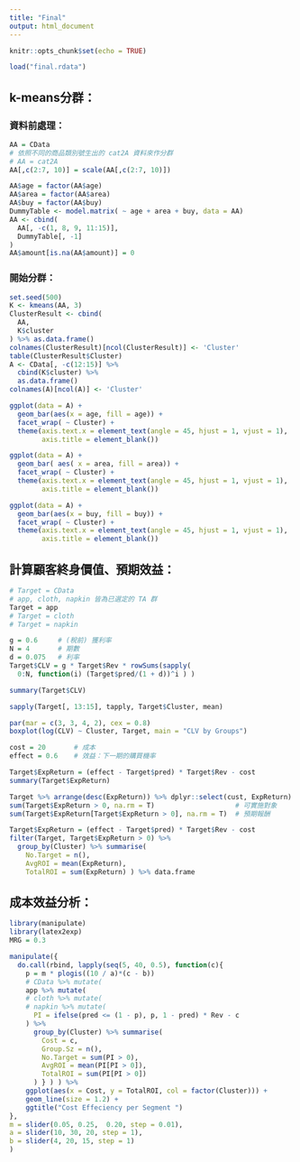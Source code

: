 ```yaml
---
title: "Final"
output: html_document
---
```


```r
knitr::opts_chunk$set(echo = TRUE)
```

```r
load("final.rdata")
```

## k-means分群：
### 資料前處理：
```r
AA = CData
# 依照不同的商品類別號生出的 cat2A 資料來作分群
# AA = cat2A
AA[,c(2:7, 10)] = scale(AA[,c(2:7, 10)])

AA$age = factor(AA$age)
AA$area = factor(AA$area)
AA$buy = factor(AA$buy)
DummyTable <- model.matrix( ~ age + area + buy, data = AA)
AA <- cbind(
  AA[, -c(1, 8, 9, 11:15)],
  DummyTable[, -1]
)
AA$amount[is.na(AA$amount)] = 0
```

### 開始分群：
```r
set.seed(500)
K <- kmeans(AA, 3)
ClusterResult <- cbind(
  AA,
  K$cluster
) %>% as.data.frame()
colnames(ClusterResult)[ncol(ClusterResult)] <- 'Cluster'
table(ClusterResult$Cluster)
A <- CData[, -c(12:15)] %>%
  cbind(K$cluster) %>%
  as.data.frame()
colnames(A)[ncol(A)] <- 'Cluster'

ggplot(data = A) +
  geom_bar(aes(x = age, fill = age)) +
  facet_wrap( ~ Cluster) +
  theme(axis.text.x = element_text(angle = 45, hjust = 1, vjust = 1),
        axis.title = element_blank())

ggplot(data = A) +
  geom_bar( aes( x = area, fill = area)) +
  facet_wrap( ~ Cluster) +
  theme(axis.text.x = element_text(angle = 45, hjust = 1, vjust = 1),
        axis.title = element_blank())

ggplot(data = A) +
  geom_bar(aes(x = buy, fill = buy)) +
  facet_wrap( ~ Cluster) +
  theme(axis.text.x = element_text(angle = 45, hjust = 1, vjust = 1),
        axis.title = element_blank())
```

## 計算顧客終身價值、預期效益：
```r
# Target = CData
# app, cloth, napkin 皆為已選定的 TA 群
Target = app
# Target = cloth
# Target = napkin

g = 0.6     # (稅前) 獲利率
N = 4       # 期數
d = 0.075   # 利率
Target$CLV = g * Target$Rev * rowSums(sapply(
  0:N, function(i) (Target$pred/(1 + d))^i ) )

summary(Target$CLV)

sapply(Target[, 13:15], tapply, Target$Cluster, mean)

par(mar = c(3, 3, 4, 2), cex = 0.8)
boxplot(log(CLV) ~ Cluster, Target, main = "CLV by Groups")

cost = 20       # 成本
effect = 0.6    # 效益：下一期的購買機率

Target$ExpReturn = (effect - Target$pred) * Target$Rev - cost
summary(Target$ExpReturn)

Target %>% arrange(desc(ExpReturn)) %>% dplyr::select(cust, ExpReturn) %>% head(15)
sum(Target$ExpReturn > 0, na.rm = T)                    # 可實施對象
sum(Target$ExpReturn[Target$ExpReturn > 0], na.rm = T)  # 預期報酬

Target$ExpReturn = (effect - Target$pred) * Target$Rev - cost
filter(Target, Target$ExpReturn > 0) %>%
  group_by(Cluster) %>% summarise(
    No.Target = n(),
    AvgROI = mean(ExpReturn),
    TotalROI = sum(ExpReturn) ) %>% data.frame
```

## 成本效益分析：
```r
library(manipulate)
library(latex2exp)
MRG = 0.3

manipulate({
  do.call(rbind, lapply(seq(5, 40, 0.5), function(c){
    p = m * plogis((10 / a)*(c - b))
    # CData %>% mutate(
    app %>% mutate(
    # cloth %>% mutate(
    # napkin %>% mutate(
      PI = ifelse(pred <= (1 - p), p, 1 - pred) * Rev - c
    ) %>%
      group_by(Cluster) %>% summarise(
        Cost = c,
        Group.Sz = n(),
        No.Target = sum(PI > 0),
        AvgROI = mean(PI[PI > 0]),
        TotalROI = sum(PI[PI > 0])
      ) } ) ) %>% 
    ggplot(aes(x = Cost, y = TotalROI, col = factor(Cluster))) +
    geom_line(size = 1.2) +
    ggtitle("Cost Effeciency per Segment ")
},
m = slider(0.05, 0.25,  0.20, step = 0.01),
a = slider(10, 30, 20, step = 1),
b = slider(4, 20, 15, step = 1)
) 
```
